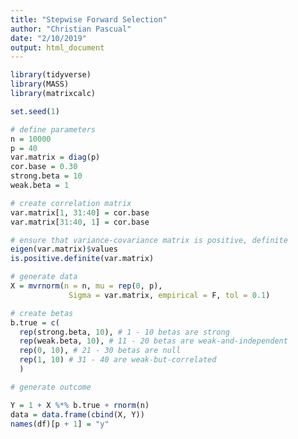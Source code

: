 ```yaml
---
title: "Stepwise Forward Selection"
author: "Christian Pascual"
date: "2/10/2019"
output: html_document
---
```


```r
library(tidyverse)
library(MASS)
library(matrixcalc)
```

```r
set.seed(1)

# define parameters
n = 10000
p = 40
var.matrix = diag(p)
cor.base = 0.30
strong.beta = 10
weak.beta = 1

# create correlation matrix
var.matrix[1, 31:40] = cor.base
var.matrix[31:40, 1] = cor.base

# ensure that variance-covariance matrix is positive, definite
eigen(var.matrix)$values
is.positive.definite(var.matrix)

# generate data
X = mvrnorm(n = n, mu = rep(0, p), 
             Sigma = var.matrix, empirical = F, tol = 0.1)

# create betas
b.true = c(
  rep(strong.beta, 10), # 1 - 10 betas are strong
  rep(weak.beta, 10), # 11 - 20 betas are weak-and-independent
  rep(0, 10), # 21 - 30 betas are null
  rep(1, 10) # 31 - 40 are weak-but-correlated
  )

# generate outcome

Y = 1 + X %*% b.true + rnorm(n)
data = data.frame(cbind(X, Y))
names(df)[p + 1] = "y"

```



